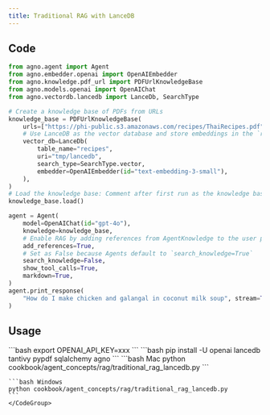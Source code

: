 ```yaml
---
title: Traditional RAG with LanceDB
---
```


## Code

```python
from agno.agent import Agent
from agno.embedder.openai import OpenAIEmbedder
from agno.knowledge.pdf_url import PDFUrlKnowledgeBase
from agno.models.openai import OpenAIChat
from agno.vectordb.lancedb import LanceDb, SearchType

# Create a knowledge base of PDFs from URLs
knowledge_base = PDFUrlKnowledgeBase(
    urls=["https://phi-public.s3.amazonaws.com/recipes/ThaiRecipes.pdf"],
    # Use LanceDB as the vector database and store embeddings in the `recipes` table
    vector_db=LanceDb(
        table_name="recipes",
        uri="tmp/lancedb",
        search_type=SearchType.vector,
        embedder=OpenAIEmbedder(id="text-embedding-3-small"),
    ),
)
# Load the knowledge base: Comment after first run as the knowledge base is already loaded
knowledge_base.load()

agent = Agent(
    model=OpenAIChat(id="gpt-4o"),
    knowledge=knowledge_base,
    # Enable RAG by adding references from AgentKnowledge to the user prompt.
    add_references=True,
    # Set as False because Agents default to `search_knowledge=True`
    search_knowledge=False,
    show_tool_calls=True,
    markdown=True,
)
agent.print_response(
    "How do I make chicken and galangal in coconut milk soup", stream=True
)
```

## Usage

<Steps>
  <Snippet file="create-venv-step.mdx" />

  <Step title="Set your API key">
    ```bash
    export OPENAI_API_KEY=xxx
    ```
  </Step>

  <Step title="Install libraries">
    ```bash
    pip install -U openai lancedb tantivy pypdf sqlalchemy agno
    ```
  </Step>

  <Step title="Run Agent">
    <CodeGroup>
    ```bash Mac
    python cookbook/agent_concepts/rag/traditional_rag_lancedb.py
    ```

    ```bash Windows
    python cookbook/agent_concepts/rag/traditional_rag_lancedb.py
    ```
    </CodeGroup>
  </Step>
</Steps>